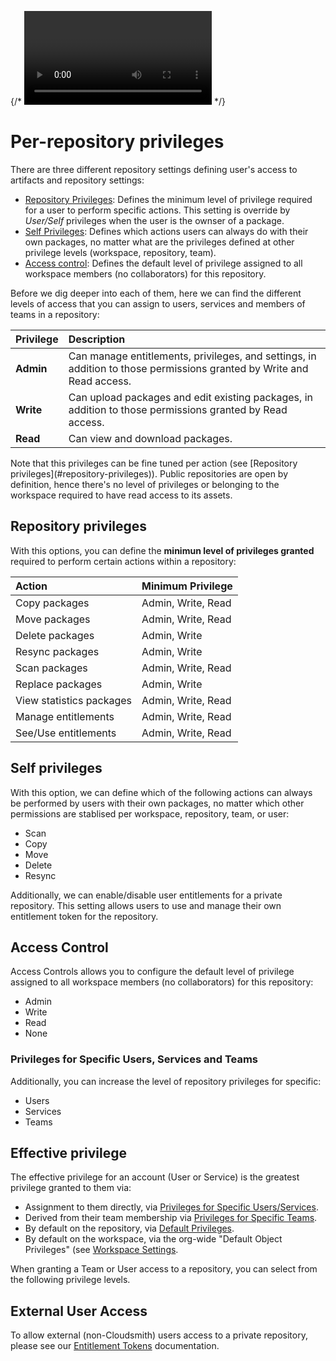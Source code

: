 


{/* <Video wistiaId="h2etz7w2eh"></Video> */}

# Per-repository privileges

There are three different repository settings defining user's access to artifacts and repository settings:

- [Repository Privileges](#repository-privileges): Defines the minimum level of privilege required for a user to perform specific actions. This setting is override by _User/Self_ privileges when the user is the ownser of a package.
- [Self Privileges](#self-privileges): Defines which actions users can always do with their own packages, no matter what are the privileges defined at other privilege levels (workspace, repository, team).
- [Access control](#access-control): Defines the default level of privilege assigned to all workspace members (no collaborators) for this repository.

Before we dig deeper into each of them, here we can find the different levels of access that you can assign to users, services and members of teams in a repository:

| Privilege | Description        |
| :-------- | :----------------- |
| **Admin** | Can manage entitlements, privileges, and settings, in addition to those permissions granted by Write and Read access. |
| **Write** | Can upload packages and edit existing packages, in addition to those permissions granted by Read access.              |
| **Read**  | Can view and download packages.     |

<Note variant="note" headline="Fine-tuning Privileges">
Note that this privileges can be fine tuned per action (see [Repository privileges](#repository-privileges)).
</Note>

<Note variant="note" headline="Public repositories">
Public repositories are open by definition, hence there's no level of privileges or belonging to the workspace required to have read access to its assets.
</Note>

## Repository privileges

With this options, you can define the **minimun level of privileges granted** required to perform certain actions within a repository:

| Action | Minimum Privilege |
| :--- | :--- |
| Copy packages | Admin, Write, Read |
| Move packages | Admin, Write, Read |
| Delete packages | Admin, Write |
| Resync packages | Admin, Write |
| Scan packages | Admin, Write, Read |
| Replace packages | Admin, Write |
| View statistics packages| Admin, Write, Read |
| Manage entitlements | Admin, Write, Read |
| See/Use entitlements | Admin, Write, Read |

## Self privileges

With this option, we can define which of the following actions can always be performed by users with their own packages, no matter which other permissions are stablised per workspace, repository, team, or user:
  - Scan
  - Copy
  - Move
  - Delete
  - Resync

Additionally, we can enable/disable user entitlements for a private repository. This setting allows users to use and manage their own entitlement token for the repository.

## Access Control

Access Controls allows you to configure the default level of privilege assigned to all workspace members (no collaborators) for this repository:
- Admin
- Write
- Read
- None

<BlockImage src={img_repo_access_controls} alt="Access Controls"></BlockImage>

### Privileges for Specific Users, Services and Teams

Additionally, you can increase the level of repository privileges for specific:
- Users
- Services
- Teams

## Effective privilege

The effective privilege for an account (User or Service) is the greatest privilege granted to them via:

- Assignment to them directly, via [Privileges for Specific Users/Services](#privileges-for-specific-users,-services-and-teams).
- Derived from their team membership via [Privileges for Specific Teams](#privileges-for-specific-users,-services-and-teams).
- By default on the repository, via [Default Privileges](#access-control).
- By default on the workspace, via the org-wide "Default Object Privileges" (see [Workspace Settings](/workspaces/privileges#default-object-privileges).

When granting a Team or User access to a repository, you can select from the following privilege levels. 

## External User Access

To allow external (non-Cloudsmith) users access to a private repository, please see our [Entitlement Tokens](/software-distribution/entitlement-tokens) documentation.
